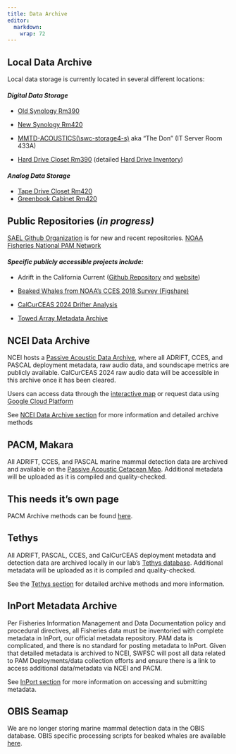 ```yaml
---
title: Data Archive
editor: 
  markdown: 
    wrap: 72
---
```


## Local Data Archive

Local data storage is currently located in several different locations:

#### *Digital Data Storage* 

-   [Old Synology
    Rm390](https://github.com/SAEL-SWFSC/SAEL-lab-manual/tree/main/supplemental/SynologyNASinventory_Rm390_SAEL_Rankin_14March2025.pdf)

-   [New Synology
    Rm420](https://github.com/SAEL-SWFSC/SAEL-lab-manual/tree/main/supplemental/SynologyNASinventory_Rm420_SAEL_Rankin_26March2025.pdf)

-   [MMTD-ACOUSTICS(\\swc-storage4-s)](https://github.com/SAEL-SWFSC/SAEL-lab-manual/tree/main/supplemental/MMTD-ACOUSTICS-NAS_Rm433A_SAEL_Rankin_26March2025.pdf)
    aka "The Don" (IT Server Room 433A)

-   [Hard Drive Closet
    Rm390](https://github.com/SAEL-SWFSC/SAEL-lab-manual/tree/main/supplemental/HDinventoryDetails_Rm390_SAEL_Rankin_14March2025.pdf)
    (detailed [Hard Drive
    Inventory](https://github.com/SAEL-SWFSC/SAEL-lab-manual/tree/main/supplemental/HDinventoryDetails_Rm390_SAEL_Rankin_14March2025.pdf))

#### *Analog Data Storage*

-   [Tape Drive Closet
    Rm420](https://github.com/SAEL-SWFSC/SAEL-lab-manual/tree/main/supplemental/TapeRecordingInventory_Rm385_SAEL_Rankin_14March2025.pdf)
-   [Greenbook Cabinet
    Rm420](https://github.com/SAEL-SWFSC/SAEL-lab-manual/tree/main/supplemental/GreenbookInventory_Rm385_SAEL_Rankin_14March2025.pdf)

## Public Repositories (*in progress)*

[SAEL Github Organization](https://github.com/SAEL-SWFSC) is for new and
recent repositories. [NOAA Fisheries National PAM
Network](https://nmfs-ost.github.io/PAM_National_Network/)

#### *Specific publicly accessible projects include:*

-   Adrift in the California Current ([Github
    Repository](https://github.com/SAEL-SWFSC/Adrift){target="_blank"}
    and [website](https://sael-swfsc.github.io/Adrift/))

-   [Beaked Whales from NOAA's CCES 2018 Survey
    (Figshare)](https://figshare.com/projects/Beaked_Whale_Acoustic_Events_from_Drifting_Acoustic_Recordings_during_NOAA_s_CCES_2018_Survey/94511)

-   [CalCurCEAS 2024 Drifter
    Analysis](https://github.com/SAEL-SWFSC/CalCurCEAS-2024-Drifter-Analysis)

-   [Towed Array Metadata
    Archive](https://github.com/shannonrankin/dataWrangling_towedArray)

## NCEI Data Archive

NCEI hosts a [Passive Acoustic Data
Archive](https://www.ncei.noaa.gov/products/passive-acoustic-data),
where all ADRIFT, CCES, and PASCAL deployment metadata, raw audio data,
and soundscape metrics are publicly available. CalCurCEAS 2024 raw audio
data will be accessible in this archive once it has been cleared.

Users can access data through the [interactive
map](https://www.ncei.noaa.gov/maps/passive-acoustic-data/) or request
data using [Google Cloud
Platform](https://console.cloud.google.com/marketplace/details/noaa-public/passive_acoustic_monitoring?pli=1&project=ggn-nmfs-pamdata-prod-1)

See [NCEI Data Archive
section](https://sael-swfsc.github.io/SAEL-lab-manual/content/Data-Archive-NCEI.html)
for more information and detailed archive methods

## PACM, Makara

All ADRIFT, CCES, and PASCAL marine mammal detection data are archived
and available on the [Passive Acoustic Cetacean
Map](https://apps-nefsc.fisheries.noaa.gov/pacm/#/). Additional metadata
will be uploaded as it is compiled and quality-checked.


::: callout-important
## This needs it's own page
:::


PACM Archive methods can be found
[here](https://github.com/Kourtney-Burger/ADRIFT-PACM).

## Tethys

All ADRIFT, PASCAL, CCES, and CalCurCEAS deployment metadata and
detection data are archived locally in our lab's [Tethys
database](https://tethys.sdsu.edu/). Additional metadata will be
uploaded as it is compiled and quality-checked.

See the [Tethys
section](https://sael-swfsc.github.io/SAEL-lab-manual/content/Data-Archive-Tethys.html)
for detailed archive methods and more information.

## InPort Metadata Archive

Per Fisheries Information Management and Data Documentation policy and
procedural directives, all Fisheries data must be inventoried with
complete metadata in InPort, our official metadata repository. PAM data
is complicated, and there is no standard for posting metadata to InPort.
Given that detailed metadata is archived to NCEI, SWFSC will post all
data related to PAM Deployments/data collection efforts and ensure there
is a link to access additional data/metadata via NCEI and PACM.

See [InPort
section](https://sael-swfsc.github.io/SAEL-lab-manual/content/Data-Archive-InPort.html)
for more information on accessing and submitting metadata.

## OBIS Seamap

We are no longer storing marine mammal detection data in the OBIS
database. OBIS specific processing scripts for beaked whales are
available
[here](https://github.com/TaikiSan21/PAMpal/blob/735dfec50b3c6feaa8772765d752e8260363a2c5/devel/OBIS_Functions.R).
